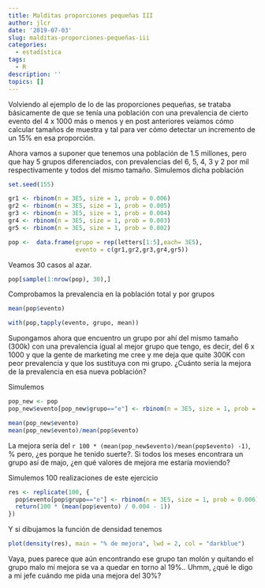 ```yaml
---
title: Malditas proporciones pequeñas III
author: jlcr
date: '2019-07-03'
slug: malditas-proporciones-pequeñas-iii
categories:
  - estadística
tags:
  - R
description: ''
topics: []
---
```


Volviendo al ejemplo de lo de las proporciones pequeñas, se trataba básicamente de que se tenía una población con una prevalencia de cierto evento del 4 x 1000 más o menos y en post anteriores veíamos cómo calcular tamaños de muestra y tal para ver cómo detectar un incremento de un 15% en esa proporción.

Ahora vamos a suponer que tenemos una población de 1.5 millones, pero que hay 5 grupos diferenciados, con prevalencias del 6, 5, 4, 3 y 2 por mil respectivamente y todos del mismo tamaño. Simulemos dicha población


```r
set.seed(155)

gr1 <- rbinom(n = 3E5, size = 1, prob = 0.006)
gr2 <- rbinom(n = 3E5, size = 1, prob = 0.005)
gr3 <- rbinom(n = 3E5, size = 1, prob = 0.004)
gr4 <- rbinom(n = 3E5, size = 1, prob = 0.003)
gr5 <- rbinom(n = 3E5, size = 1, prob = 0.002)

pop <-  data.frame(grupo = rep(letters[1:5],each= 3E5),
                   evento = c(gr1,gr2,gr3,gr4,gr5))
```

Veamos 30 casos al azar.

```r
pop[sample(1:nrow(pop), 30),]
```

Comprobamos la prevalencia en la población total y por grupos

```r
mean(pop$evento)
```

```r
with(pop,tapply(evento, grupo, mean))
```

Supongamos ahora que encuentro un grupo por ahí del mismo tamaño (300k) con una prevalencia igual al mejor grupo que tengo, es decir, del 6 x 1000 y que la gente de marketing me cree y me deja que quite 300K con peor prevalencia y que los sustituya con mi grupo.  ¿Cuánto sería la mejora de la prevalencia en esa nueva población?

Simulemos

```r
pop_new <- pop
pop_new$evento[pop_new$grupo=="e"] <- rbinom(n = 3E5, size = 1, prob = 0.006)

mean(pop_new$evento)
mean(pop_new$evento)/mean(pop$evento)
```

La mejora sería del `r 100 * (mean(pop_new$evento)/mean(pop$evento) -1)`, % pero, ¿es porque he tenido suerte?. Si todos los meses encontrara un grupo así de majo, ¿en qué valores de mejora me estaría moviendo?

Simulemos 100 realizaciones de este ejercicio

```r
res <- replicate(100, {
  pop$evento[pop$grupo=="e"] <- rbinom(n = 3E5, size = 1, prob = 0.006)
  return(100 * (mean(pop$evento) / 0.004 - 1))
})
```


Y si dibujamos la función de densidad tenemos

```r
plot(density(res), main = "% de mejora", lwd = 2, col = "darkblue")
```


Vaya, pues parece que aún encontrando ese grupo tan molón y quitando el grupo malo mi mejora se va a quedar en torno al 19%.. Uhmm, ¿qué le digo a mi jefe cuándo me pida una mejora del 30%? 

